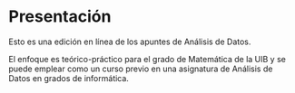 # Presentación {.unnumbered}

Esto es una edición en línea de los apuntes de Análisis de Datos. 

El enfoque es teórico-práctico para el grado de Matemática de la UIB y se puede emplear como un curso previo en una asignatura de Análisis de Datos en grados de informática.

